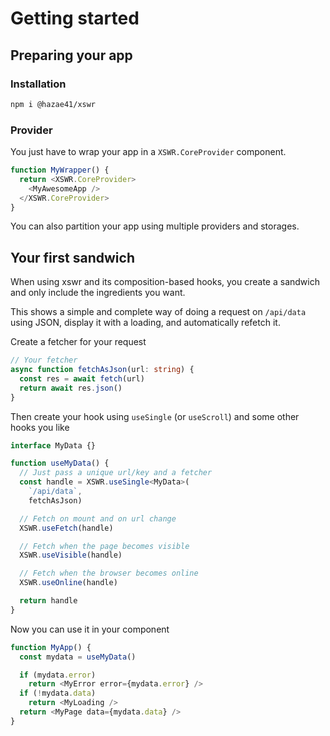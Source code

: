 # Getting started

## Preparing your app

### Installation

```bash
npm i @hazae41/xswr
```

### Provider 

You just have to wrap your app in a `XSWR.CoreProvider` component.

```typescript
function MyWrapper() {
  return <XSWR.CoreProvider>
    <MyAwesomeApp />
  </XSWR.CoreProvider>
}
```

You can also partition your app using multiple providers and storages.

## Your first sandwich

When using xswr and its composition-based hooks, you create a sandwich and only include the ingredients you want.

This shows a simple and complete way of doing a request on `/api/data` using JSON, display it with a loading, and automatically refetch it.

Create a fetcher for your request

```typescript
// Your fetcher
async function fetchAsJson(url: string) {
  const res = await fetch(url)
  return await res.json()
}
```

Then create your hook using `useSingle` (or `useScroll`) and some other hooks you like

```typescript
interface MyData {}

function useMyData() {
  // Just pass a unique url/key and a fetcher
  const handle = XSWR.useSingle<MyData>(
    `/api/data`,
    fetchAsJson)

  // Fetch on mount and on url change
  XSWR.useFetch(handle)

  // Fetch when the page becomes visible
  XSWR.useVisible(handle)

  // Fetch when the browser becomes online
  XSWR.useOnline(handle)

  return handle
}
```

Now you can use it in your component

```typescript
function MyApp() {
  const mydata = useMyData()

  if (mydata.error)
    return <MyError error={mydata.error} />
  if (!mydata.data)
    return <MyLoading />
  return <MyPage data={mydata.data} />
}
```

